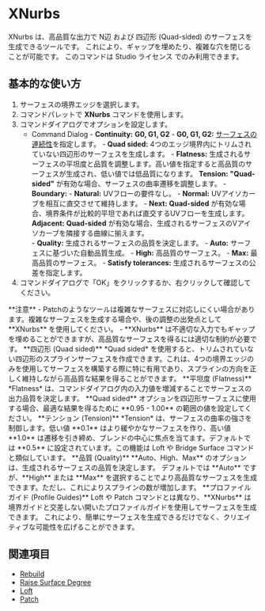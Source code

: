 

# XNurbs

<Reference shortcut="" command="XNurbs" button=""/>

XNurbs は、高品質な出力で N辺 および 四辺形 (Quad-sided) のサーフェスを生成できるツールです。
これにより、ギャップを埋めたり、複雑な穴を閉じることが可能です。
このコマンドは Studio ライセンス でのみ利用できます。

## 基本的な使い方

1. サーフェスの境界エッジを選択します。
2. コマンドパレットで **XNurbs** コマンドを使用します。
3. コマンドダイアログでオプションを設定します。
    - <Kst>Command Dialog</Kst>
          - **Continuity:** **G0, G1, G2**
            - **G0, G1, G2:** [サーフェスの連続性](/cad-essentials/continuity-curve-and-surface)を指定します。
          - **Quad sided:** 4つのエッジ境界内にトリムされていない四辺形のサーフェスを生成します。
          - **Flatness:** 生成されるサーフェスの平坦度と品質を調整します。高い値を指定すると高品質のサーフェスが生成され、低い値では低品質になります。
          **Tension:** **"Quad-sided"** が有効な場合、サーフェスの曲率遷移を調整します。 
          - **Boundary:** 
                - **Natural:** UVフローの要件なし。
                - **Normal:** UVアイソカーブを相互に直交させて維持します。
                - **Next:** **Quad-sided** が有効な場合、境界条件が比較的平坦であれば直交するUVフローを生成します。
                **Adjacent:** **Quad-sided** が有効な場合、生成されるサーフェスのVアイソカーブを隣接する曲線に揃えます。  
          - **Quality:** 生成されるサーフェスの品質を決定します。
                - **Auto:** サーフェスに基づいた自動品質生成。
                - **High:** 高品質のサーフェス。
                - **Max:** 最高品質のサーフェス。
          - **Satisfy tolerances:** 生成されるサーフェスの公差を指定します。  
5. コマンドダイアログで「OK」をクリックするか、右クリックして確認してください。

<VideoPlayer fileName="xnurbs"/>

<Callout type="warning" emoji="ℹ️">
**注意**    
- Patchのようなツールは複雑なサーフェスに対応しにくい場合があります。複雑なサーフェスを生成する場合や、後の調整の出発点として **XNurbs** を使用してください。  
- **XNurbs** は不適切な入力でもギャップを埋めることができますが、高品質なサーフェスを得るには適切な制約が必要です。   
</Callout>

<Callout type="info" emoji="ℹ️">
**四辺形 (Quad sided)**    
*Quad sided* を使用すると、トリムされていない四辺形のスプラインサーフェスを作成できます。これは、4つの境界エッジのみを使用してサーフェスを構築する際に特に有用であり、スプラインの方向を正しく維持しながら高品質な結果を得ることができます。
</Callout>
<VideoPlayer fileName="xnurbs-quad-sided"/>

<Callout type="info" emoji="ℹ️"> 
**平坦度 (Flatness)**      
*Flatness* は、コマンドダイアログ内の入力値を増減することでサーフェスの出力品質を決定します。  
**Quad sided** オプションを四辺形サーフェスに使用する場合、最適な結果を得るために **0.95 - 1.00** の範囲の値を設定してください。
</Callout>
<VideoPlayer fileName="xnurbs-flatness"/>

<Callout type="info" emoji="ℹ️"> 
**テンション (Tension)**      
*Tension* は、サーフェスの曲率の強さを制御します。低い値 **0.1** はより緩やかなサーフェスを作り、高い値 **1.0** は遷移を引き締め、ブレンドの中心に焦点を当てます。デフォルトでは **0.5** に設定されています。この機能は Loft や Bridge Surface コマンドと類似しています。 
</Callout>
<VideoPlayer fileName="xnurbs-tension"/> 

<Callout type="info" emoji="ℹ️">
**品質 (Quality)**       
**Auto、High、Max** のオプションは、生成されるサーフェスの品質を決定します。  
デフォルトでは **Auto** ですが、**High** または **Max** を選択することでより高品質なサーフェスを生成できます。ただし、これによりスプラインの数が増加します。
</Callout>
<VideoPlayer fileName="xnurbs-quality"/>

<Callout type="info" emoji="ℹ️">
**プロファイルガイド (Profile Guides)**      
Loft や Patch コマンドとは異なり、**XNurbs** は境界ガイドと交差しない開いたプロファイルガイドを使用してサーフェスを生成できます。  
これにより、簡単にサーフェスを生成できるだけでなく、クリエイティブな可能性を広げることができます。
</Callout>
<VideoPlayer fileName="xnurbs-profile-guides"/>

## 関連項目
- [Rebuild](rebuild)
- [Raise Surface Degree](raise-surface-degree)
- [Loft](loft)
- [Patch](patch)